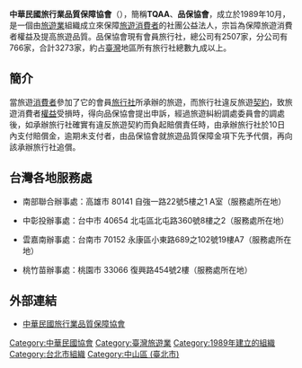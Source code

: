 '''中華民國旅行業品質保障協會'''（{{lang-en|Travel Quality Assurance Association}}），簡稱'''TQAA'''、'''品保協會'''，成立於1989年10月，是一個由[[旅遊業|旅遊業]]組織成立來保障[[旅遊|旅遊]][[消費者|消費者]]的社團公益法人，宗旨為保障旅遊消費者權益及提高旅遊品質。品保協會現有會員旅行社，總公司有2507家，分公司有766家，合計3273家，約占[[臺灣|臺灣]]地區所有旅行社總數九成以上。

==簡介==
當旅遊[[消費者|消費者]]參加了它的會員[[旅行社|旅行社]]所承辦的旅遊，而旅行社違反旅遊[[契約|契約]]，致旅遊消費者[[權益|權益]]受損時，得向品保協會提出申訴，經過旅遊糾紛調處委員會的調處後，如承辦旅行社確實有違反旅遊契約而負起賠償責任時，由承辦旅行社於10日內支付賠償金，逾期未支付者，由品保協會就旅遊品質保障金項下先予代償，再向該承辦旅行社追償。

==台灣各地服務處==
*南部聯合辦事處：高雄市 80141 自強一路22號5樓之1 A室（服務處所在地）

*中彰投辦事處：台中市 40654 北屯區北屯路360號8樓之2（服務處所在地）

*雲嘉南辦事處：台南市 70152 永康區小東路689之102號19樓A7（服務處所在地）

*桃竹苗辦事處：桃園市 33066 復興路454號2樓（服務處所在地）

==外部連結==
*[http://www.travel.org.tw/ 中華民國旅行業品質保障協會]{{Wayback|url=http://www.travel.org.tw/ |date=20090118223424 }}

[[Category:中華民國協會|Category:中華民國協會]]
[[Category:臺灣旅遊業|Category:臺灣旅遊業]]
[[Category:1989年建立的組織|Category:1989年建立的組織]]
[[Category:台北市組織|Category:台北市組織]]
[[Category:中山區_(臺北市)|Category:中山區 (臺北市)]]